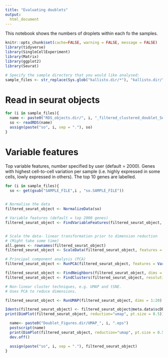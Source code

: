 ```yaml
---
title: "Evaluating doublets"
output: 
  html_document
---
```


This notebook shows the numbers of droplets within each fo the 
samples.


```r
knitr::opts_chunk$set(cache=FALSE, warning = FALSE, message = FALSE)
library(tidyverse)
library(SingleCellExperiment)
library(Matrix)
library(ggplot2)
library(Seurat)

# Specify the sample directory that you would like analysed:
sample_files <- str_replace(Sys.glob("kallisto.dir/*"), "kallisto.dir/", "")
```


# Read in seurat objects

```r
for (i in sample_files){
  name <- paste0("RDS_objects.dir/", i, "_filtered_clustered_doublet_SeuratObject.rds")
  so <- readRDS(name)
  assign(paste("so", i, sep = "."), so)
}
```


# Variable features
Top variable features, number specified by user (default = 2000). Genes with highest cell-to-cell variation per sample (i.e. highly expressed in some cells, lowly expressed in others). The top 10 genes are labelled.

```r

for (i in sample_files){
  so <- get(gsub("SAMPLE_FILE",i , "so.SAMPLE_FILE"))

  
# Normalise the data
filtered_seurat_object <- NormalizeData(so)

# Variable features (default = top 2000 genes)
filtered_seurat_object <- FindVariableFeatures(filtered_seurat_object, selection.method = "vst", nfeatures = 2000)


# Scale the data- linear transformation prior to dimension reduction
# (Might take some time)
all.genes <- rownames(filtered_seurat_object)
filtered_seurat_object <- ScaleData(filtered_seurat_object, features = all.genes)

# Principal component analysis (PCA)
filtered_seurat_object <- RunPCA(filtered_seurat_object, features = VariableFeatures(object = filtered_seurat_object))

filtered_seurat_object <- FindNeighbors(filtered_seurat_object, dims = 1:20)
filtered_seurat_object <- FindClusters(filtered_seurat_object, resolution = 0.5)

# Non-linear cluster techniques, e.g. UMAP and tSNE.
# Uses PCA to reduce dimensions.

filtered_seurat_object <- RunUMAP(filtered_seurat_object, dims = 1:20)

Idents(filtered_seurat_object) <- filtered_seurat_object@meta.data$scDblFinder.class
print(DimPlot(filtered_seurat_object, reduction="umap", pt.size = 0.5))

  name<- paste0("Doublet_Figures.dir/UMAP_", i, ".eps")
  postscript(name)
  print(DimPlot(filtered_seurat_object, reduction="umap", pt.size = 0.5))
  dev.off()

  assign(paste("so", i, sep = "."), filtered_seurat_object)
}
```

